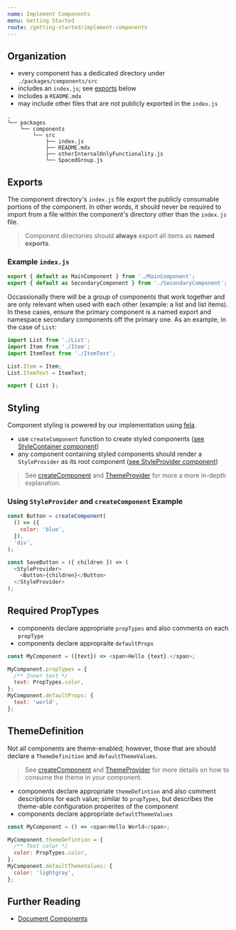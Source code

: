 ```yaml
---
name: Implement Components
menu: Getting Started
route: /getting-started/implement-components
---
```



## Organization

- every component has a dedicated directory under `./packages/components/src`
- includes an `index.js`; see [exports](#exports) below
- includes a `README.mdx`
- may include other files that are not publicly exported in the `index.js`

```shell
.
└── packages
    └── components
        └── src
            ├── index.js
            ├── README.mdx
            ├── otherInternalOnlyFunctionality.js
            └── SpacedGroup.js
```

## Exports

The component directory's `index.js` file export the publicly consumable portions of the component. In other words, it should never be required to import from a file within the component's directory other than the `index.js` file.

> Component directories should **always** export all items as **named exports**.

### Example `index.js`

```js
export { default as MainComponent } from './MainComponent';
export { default as SecondaryComponent } from './SecondaryComponent';
```

Occassionally there will be a group of components that work together and are only relevant when used with each other (example: a list and list items). In these cases, ensure the primary component is a named export and namespace secondary components off the primary one. As an example, in the case of `List`:

```js
import List from './List';
import Item from './Item';
import ItemText from './ItemText';

List.Item = Item;
List.ItemText = ItemText;

export { List };
```

## Styling

Component styling is powered by our implementation using [fela](https://fela.js.org).

- use `createComponent` function to create styled components ([see StyleContainer component](/components/style-container))
- any component containing styled components should render a `StyleProvider` as its root component ([see StyleProvider component](/components/style-provider))

> See [createComponent](/components/style-container#createcomponent) and [ThemeProvider](/components/style-container#themeprovider-component) for more a more in-depth explanation.

### Using `StyleProvider` and `createComponent` Example

```js
const Button = createComponent(
  () => ({
    color: 'blue',
  }),
  'div',
);

const SaveButton = ({ children }) => (
  <StyleProvider>
    <Button>{children}</Button>
  </StyleProvider>
);
```

## Required PropTypes

- components declare appropriate `propTypes` and also comments on each `propType`
- components declare appropraite `defaultProps`

```js
const MyComponent = ({text}) => <span>Hello {text}.</span>;

MyComponent.propTypes = {
  /** Inner text */
  text: PropTypes.color,
};
MyComponent.defaultProps: {
  text: 'world',
};
```

## ThemeDefinition

Not all components are theme-enabled; however, those that are should declare a `ThemeDefinition` and `defaultThemeValues`.

> See [createComponent](/components/style-container#createcomponent) and [ThemeProvider](/components/style-container#themeprovider-component) for more details on how to consume the theme in your component.

- components declare appropriate `themeDefintion` and also comment descriptions for each value; similar to `propTypes`, but describes the theme-able configuration properites of the component
- components declare appropriate `defaultThemeValues`

```js
const MyComponent = () => <span>Hello World</span>;

MyComponent.themeDefintion = {
  /** Text color */
  color: PropTypes.color,
};
MyComponent.defaultThemeValues: {
  color: 'lightgray',
};
```

## Further Reading

- [Document Components](/getting-started/document-components)
